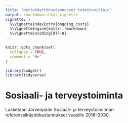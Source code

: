 ```yaml
---
title: "Nettokäyttökustannukset toiminnoittain"
output: rmarkdown::html_vignette
vignette: >
  %\VignetteIndexEntry{ongoing_costs}
  %\VignetteEngine{knitr::rmarkdown}
  %\VignetteEncoding{UTF-8}
---
```


```r
knitr::opts_chunk$set(
  collapse = TRUE,
  comment = "#>"
)
```

```r
library(budgetr)
library(tidyverse)
```

# Sosiaali- ja terveystoiminta

Lasketaan Järvenpään Sosiaali- ja terveystoiminnan referenssikäyttökustannukset vuosille 2018--2030.

```r

```


